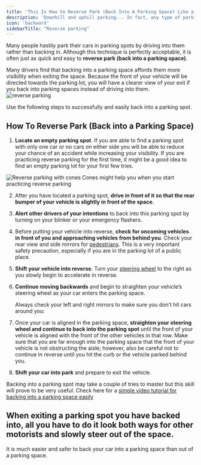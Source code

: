 ```yaml
---
title: 'This Is How to Reverse Park (Back Into A Parking Space) Like a Pro'
description: 'Downhill and uphill parking... In fact, any type of parking on a hill takes special considerations compared to parking on a level surface. Making sure you know how to park on a hill safely will help build your driving confidence and ensure you don’t get any parking tickets for uncurbed wheels.'
icon: 'backward'
sidebarTitle: "Reverse parking"
---
```

Many people hastily park their cars in parking spots by driving into them rather than backing in. Although this technique is perfectly acceptable, it is often just as quick and easy to **reverse park (back into a parking space)**. 

Many drivers find that backing into a parking space affords them more visibility when exiting the space. Because the front of your vehicle will be directed towards the parking lot, you will have a clearer view of your exit if you back into parking spaces instead of driving into them.
![reverse parking](https://driving-tests.org/wp-content/uploads/2012/02/back-parking.jpg)

Use the following steps to successfully and easily back into a parking spot.

## How To Reverse Park (Back into a Parking Space)

1. **Locate an empty parking spot**. If you are able to find a parking spot with only one car or no cars on either side you will be able to reduce your chance of an accident while increasing your visibility. If you are practicing reverse parking for the first time, it might be a good idea to find an empty parking lot for your first few tries.
    
![Reverse parking with cones](https://driving-tests.org/wp-content/uploads/2012/02/reverse-with-cones.jpg)
Cones might help you when you start practicing reverse parking
    
2. After you have located a parking spot, **drive in front of it so that the rear bumper of your vehicle is slightly in front of the space**.
    
3. **Alert other drivers of your intentions** to back into this parking spot by turning on your blinker or your emergency flashers.
    
4. Before putting your vehicle into reverse, **check for oncoming vehicles in front of you and approaching vehicles from behind you**. Check your rear view and side mirrors for [pedestrians](https://driving-tests.org/beginner-drivers/foot-traffic-how-to-steer-clear-of-pedestrians/). This is a very important safety precaution, especially if you are in the parking lot of a public place.
    
5. **Shift your vehicle into reverse**. Turn your [steering wheel](https://driving-tests.org/beginner-drivers/how-to-hold-a-steering-wheel/) to the right as you slowly begin to accelerate in reverse.
    
6. **Continue moving backwards** and begin to straighten your vehicle’s steering wheel as your car enters the parking space.
    
    Always check your left and right mirrors to make sure you don’t hit cars around you:
    
7. Once your car is aligned in the parking space, **straighten your steering wheel and continue to back into the parking spot** until the front of your vehicle is aligned with the front of the other vehicles in that row. Make sure that you are far enough into the parking space that the front of your vehicle is not obstructing the aisle; however, also be careful not to continue in reverse until you hit the curb or the vehicle parked behind you.
    
8. **Shift your car into park** and prepare to exit the vehicle.
    

Backing into a parking spot may take a couple of tries to master but this skill will prove to be very useful. Check here for a [simple video tutorial for backing into a parking space easily](https://www.youtube.com/watch?v=VSUqShilV44)


## When exiting a parking spot you have backed into, all you have to do it look both ways for other motorists and slowly steer out of the space.

It is much easier and safer to back your car into a parking space than out of a parking space.